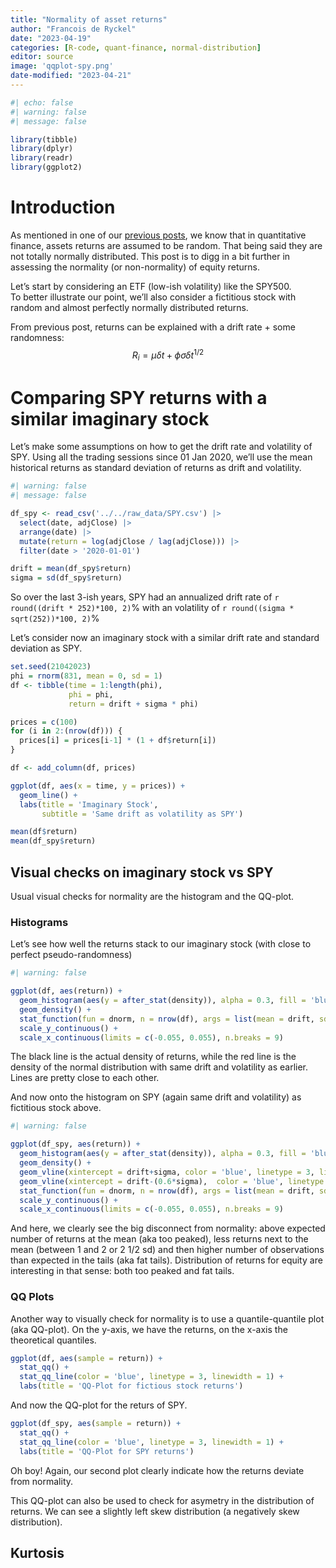 ```yaml
---
title: "Normality of asset returns"
author: "Francois de Ryckel"
date: "2023-04-19"
categories: [R-code, quant-finance, normal-distribution]
editor: source
image: 'qqplot-spy.png'
date-modified: "2023-04-21"
---
```


```r
#| echo: false
#| warning: false
#| message: false

library(tibble)
library(dplyr)
library(readr)
library(ggplot2)
```

# Introduction 

As mentioned in one of our [previous posts](../random-behavior-assets/index.qmd), we know that in quantitative finance, assets returns are assumed to be random.  That being said they are not totally normally distributed.  This post is to digg in a bit further in assessing the normality (or non-normality) of equity returns. 

Let's start by considering an ETF (low-ish volatility) like the SPY500.  
To better illustrate our point, we'll also consider a fictitious stock with random and almost perfectly normally distributed returns. 

From previous post, returns can be explained with a drift rate + some randomness: 
$$R_i = \mu \delta t + \phi \sigma \delta t^{1/2}$$

# Comparing SPY returns with a similar imaginary stock 

Let's make some assumptions on how to get the drift rate and volatility of SPY.  Using all the trading sessions since 01 Jan 2020, we'll use the mean historical returns as standard deviation of returns as drift and volatility.   

```r
#| warning: false
#| message: false

df_spy <- read_csv('../../raw_data/SPY.csv') |> 
  select(date, adjClose) |> 
  arrange(date) |> 
  mutate(return = log(adjClose / lag(adjClose))) |> 
  filter(date > '2020-01-01')

drift = mean(df_spy$return) 
sigma = sd(df_spy$return) 
```

So over the last 3-ish years, SPY had an annualized drift rate of `r round((drift * 252)*100, 2)`% with an volatility of `r round((sigma * sqrt(252))*100, 2)`%

Let's consider now an imaginary stock with a similar drift rate and standard deviation as SPY.  

```r
set.seed(21042023)
phi = rnorm(831, mean = 0, sd = 1)
df <- tibble(time = 1:length(phi), 
             phi = phi, 
             return = drift + sigma * phi)

prices = c(100)
for (i in 2:(nrow(df))) {
  prices[i] = prices[i-1] * (1 + df$return[i])
}

df <- add_column(df, prices)

ggplot(df, aes(x = time, y = prices)) + 
  geom_line() + 
  labs(title = 'Imaginary Stock', 
       subtitle = 'Same drift as volatility as SPY')
```

```r
mean(df$return)
mean(df_spy$return)
```


## Visual checks on imaginary stock vs SPY 

Usual visual checks for normality are the histogram and the QQ-plot. 

### Histograms 

Let's see how well the returns stack to our imaginary stock (with close to perfect pseudo-randomness)

```r
#| warning: false

ggplot(df, aes(return)) + 
  geom_histogram(aes(y = after_stat(density)), alpha = 0.3, fill = 'blue') + 
  geom_density() + 
  stat_function(fun = dnorm, n = nrow(df), args = list(mean = drift, sd = sigma), color = 'red', size = 1) +
  scale_y_continuous() + 
  scale_x_continuous(limits = c(-0.055, 0.055), n.breaks = 9)
```

The black line is the actual density of returns, while the red line is the density of the normal distribution with same drift and volatility as earlier.   Lines are pretty close to each other.  

And now onto the histogram on SPY (again same drift and volatility) as fictitious stock above. 

```r
#| warning: false

ggplot(df_spy, aes(return)) + 
  geom_histogram(aes(y = after_stat(density)), alpha = 0.3, fill = 'blue') + 
  geom_density() + 
  geom_vline(xintercept = drift+sigma, color = 'blue', linetype = 3, linewidth = 1) + 
  geom_vline(xintercept = drift-(0.6*sigma),  color = 'blue', linetype = 3, linewidth = 1) + 
  stat_function(fun = dnorm, n = nrow(df), args = list(mean = drift, sd = sigma), color = 'red', size = 1) +
  scale_y_continuous() + 
  scale_x_continuous(limits = c(-0.055, 0.055), n.breaks = 9)
```

And here, we clearly see the big disconnect from normality: above expected number of returns at the mean (aka too peaked), less returns next to the mean (between 1 and 2 or 2 1/2 sd) and then higher number of observations than expected in the tails (aka fat tails).  Distribution of returns for equity are interesting in that sense: both too peaked and fat tails. 

### QQ Plots 

Another way to visually check for normality is to use a quantile-quantile plot (aka QQ-plot).  On the y-axis, we have the returns, on the x-axis the theoretical quantiles. 

```r
ggplot(df, aes(sample = return)) + 
  stat_qq() + 
  stat_qq_line(color = 'blue', linetype = 3, linewidth = 1) + 
  labs(title = 'QQ-Plot for fictious stock returns')

```

And now the QQ-plot for the returs of SPY. 

```r
ggplot(df_spy, aes(sample = return)) + 
  stat_qq() + 
  stat_qq_line(color = 'blue', linetype = 3, linewidth = 1) + 
  labs(title = 'QQ-Plot for SPY returns')
```

Oh boy! Again, our second plot clearly indicate how the returns deviate from normality.  

This QQ-plot can also be used to check for asymetry in the distribution of returns.  We can see a slightly left skew distribution (a negatively skew distribution). 

## Kurtosis 


